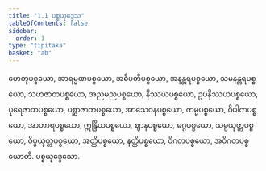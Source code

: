 ```yaml
---
title: "1.1 ပစ္စယုဒ္ဒေသ"
tableOfContents: false
sidebar:
  order: 1
type: "tipitaka"
basket: "ab"
---
```



<DynamicBreadcrumb />

<Division number="1">

<Paragraph number="2">
ဟေတုပစ္စယော, အာရမ္မဏပစ္စယော, အဓိပတိပစ္စယော, အနန္တရပစ္စယော, သမနန္တရပစ္စယော, သဟဇာတပစ္စယော, အညမညပစ္စယော, နိဿယပစ္စယော, ဥပနိဿယပစ္စယော, ပုရေဇာတပစ္စယော, ပစ္ဆာဇာတပစ္စယော, အာသေဝနပစ္စယော, ကမ္မပစ္စယော, ဝိပါကပစ္စယော, အာဟာရပစ္စယော, ဣန္ဒြိယပစ္စယော, ဈာနပစ္စယော, မဂ္ဂပစ္စယော, သမ္ပယုတ္တပစ္စယော, ဝိပ္ပယုတ္တပစ္စယော, အတ္ထိပစ္စယော, နတ္ထိပစ္စယော, ဝိဂတပစ္စယော, အဝိဂတပစ္စယောတိ.

</Paragraph>
</Division>

<Paragraph number="3" type="center">
ပစ္စယုဒ္ဒေသော.
</Paragraph>